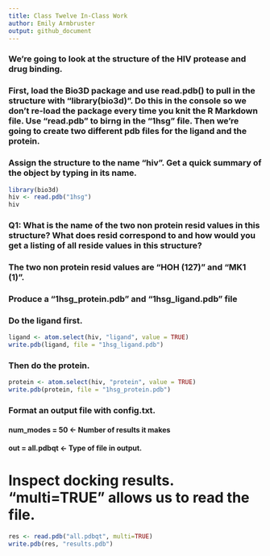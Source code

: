 ```yaml
---
title: Class Twelve In-Class Work
author: Emily Armbruster
output: github_document
---
```

### We're going to look at the structure of the HIV protease and drug binding.
### First, load the Bio3D package and use read.pdb() to pull in the structure with "library(bio3d)". Do this in the console so we don't re-load the package every time you knit the R Markdown file. Use "read.pdb" to birng in the "1hsg" file. Then we're going to create two different pdb files for the ligand and the protein.

### Assign the structure to the name "hiv". Get a quick summary of the object by typing in its name.

```r
library(bio3d)
hiv <- read.pdb("1hsg")
hiv
```
### Q1: What is the name of the two non protein resid values in this structure? What does resid correspond to and how would you get a listing of all reside values in this structure? 
### The two non protein resid values are "HOH (127)" and "MK1 (1)".

### Produce a "1hsg_protein.pdb" and "1hsg_ligand.pdb" file
### Do the ligand first.
```r
ligand <- atom.select(hiv, "ligand", value = TRUE)
write.pdb(ligand, file = "1hsg_ligand.pdb")
```
### Then do the protein.
```r
protein <- atom.select(hiv, "protein", value = TRUE)
write.pdb(protein, file = "1hsg_protein.pdb")
```

### Format an output file with config.txt. 
#### num_modes = 50 <- Number of results it makes
#### out = all.pdbqt <- Type of file in output.

# Inspect docking results. "multi=TRUE" allows us to read the file.
```r
res <- read.pdb("all.pdbqt", multi=TRUE)
write.pdb(res, "results.pdb")
```

